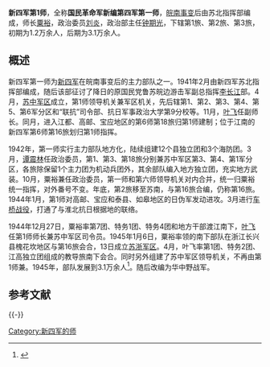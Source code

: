 {{Infobox Military Unit
|unit_name          = 新四军第1师
|image              = [[File:Insignia_of_the_New_Fourth_Army,_China.jpg|200px]]
|caption            = 新四军臂章
|dates              = 1941年-1945年
|country            = 
|branch             = 
|type               = 游擊隊
|role               = 正式武裝團體
|size               = 
|command_structure  = 
|garrison           = 蘇北、皖南
|nickname           = 
|ceremonial_chief = 
|notable_commanders= [[粟裕|粟裕]]、[[叶飞|叶飞]]
|battles            = [[國共內戰|國共內戰]]<br />[[對日抗戰|對日抗戰]]
|identification_symbol =  新四军標章
|identification_symbol_label = 臂章
}}

'''新四军第1师'''，全称'''国民革命军新编第四军第一师'''，[[皖南事变|皖南事变]]后由苏北指挥部编成，师长[[粟裕|粟裕]]，政治委员[[刘炎|刘炎]]，政治部主任[[钟期光|钟期光]]，下辖第1旅、第2旅、第3旅，初期为1.2万余人，后期为3.1万余人。

== 概述 ==
新四军第一师为[[新四军|新四军]]在皖南事变后的主力部队之一。1941年2月由新四军苏北指挥部编成，随后该部征讨了降日的原国民党鲁苏皖边游击军副总指挥[[李长江|李长江]]部。4月，[[苏中军区|苏中军区]]成立，第1师领导机关兼军区机关，先后辖第1、第2、第3、第4、第5、第6军分区和“联抗”司令部、抗日军事政治大学第9分校等。11月，[[叶飞|叶飞]]任副师长。同月，进入江都、高邮、宝应地区的第6师第18旅归第1师建制；位于江南的新四军第6师第16旅划归第1师指挥。

1942年，第一师实行主力部队地方化，陆续组建12个县独立团和3个海防团。3月，[[谭震林|谭震林]]任政治委员，第1、第3、第18旅分别兼苏中军区第3、第4、第1军分区，各旅除保留1个主力团为机动兵团外，其余部队编入地方独立团，充实地方武装。10月，粟裕兼任政治委员，第一师和第六师领导机关对内合并，统一归粟裕统一指挥，对外番号不变。年底，第2旅移至苏南，与第16旅合编，仍称第16旅。1944年1月，第1师对高邮、宝应和泰县、如皋地区的日伪军发动进攻。3月进行[[车桥战役|车桥战役]]，打通了与淮北抗日根据地的联络。

1944年12月27日，粟裕率第7团、特务1团、特务4团和地方干部渡江南下，[[叶飞|叶飞]]任第1师师长兼苏中军区司令员。1945年1月6日，粟裕率领的南下部队在浙江长兴县槐花坎地区与第16旅会合，13日成立[[苏浙军区|苏浙军区]]。4月，叶飞率第1团、特务2团、江高独立团组成的教导旅南下会合。同时另外组建了苏中军区领导机关，不再由第1师兼。1945年，部队发展到3.1万余人<ref>{{cite web|title=新四军|url=http://www.n4a.cn/eastday/xsjyj/node17148/node18495/userobject1ai206912.html|accessdate=2011-04-03|archive-date=2016-03-04|archive-url=https://web.archive.org/web/20160304194125/http://www.n4a.cn/eastday/xsjyj/node17148/node18495/userobject1ai206912.html|dead-url=no}}</ref>。随后改编为华中野战军。

== 参考文献 ==
{{Reflist}}

{{-}}
{{八路军和新四军}}
{{中国抗日战争中共战役战斗}}

[[Category:新四军的师|Category:新四军的师]]